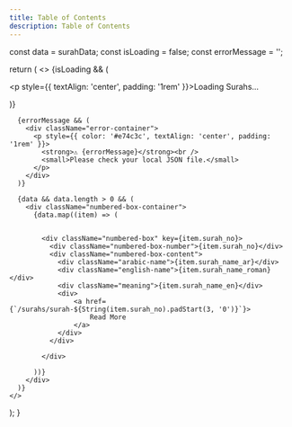 ```yaml
---
title: Table of Contents
description: Table of Contents
---
```



  const data = surahData;
  const isLoading = false;
  const errorMessage = '';

  return (
    <>
      {isLoading && (
        <div className="loading-container">
          <p style={{ textAlign: 'center', padding: '1rem' }}>Loading Surahs...</p>
        </div>
      )}

      {errorMessage && (
        <div className="error-container">
          <p style={{ color: '#e74c3c', textAlign: 'center', padding: '1rem' }}>
            <strong>⚠️ {errorMessage}</strong><br />
            <small>Please check your local JSON file.</small>
          </p>
        </div>
      )}

      {data && data.length > 0 && (
        <div className="numbered-box-container">
          {data.map((item) => (
            
           
            <div className="numbered-box" key={item.surah_no}>
              <div className="numbered-box-number">{item.surah_no}</div>
              <div className="numbered-box-content">
                <div className="arabic-name">{item.surah_name_ar}</div>
                <div className="english-name">{item.surah_name_roman}</div>
                <div className="meaning">{item.surah_name_en}</div>
                <div>
                    <a href={`/surahs/surah-${String(item.surah_no).padStart(3, '0')}`}>
                        Read More
                    </a>
                </div>
              </div>

            </div> 
            
          ))}
        </div>
      )}
    </>
  );
}

